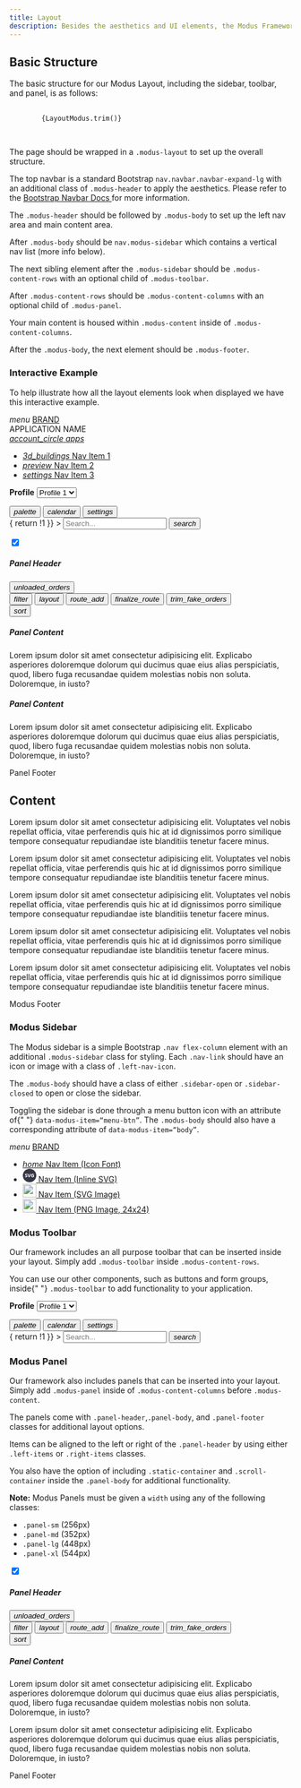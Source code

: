 ```yaml
---
title: Layout
description: Besides the aesthetics and UI elements, the Modus Framework has an optional layout you can use for your web applications.
---
```



<article id="main" className="pr-3">
  <ModusLayoutScripts />
  <h2 id="basic-structure" className="h1 font-weight-bold mt-5">
    Basic Structure
    <a
      className="header-link text-light text-decoration-none font-weight-normal"
      href="#basic-structure"
      aria-label="anchor"
    ></a>
  </h2>
  <p>
    The basic structure for our Modus Layout, including the sidebar, toolbar,
    and panel, is as follows:
  </p>
  <div className="highlight">
    <pre tabIndex={0} className="chroma">
      <code className="language-text" data-lang="text">
        {LayoutModus.trim()}
      </code>
    </pre>
  </div>
  <p>
    The page should be wrapped in a <code>.modus-layout</code> to set up the
    overall structure.
  </p>
  <p>
    The top navbar is a standard Bootstrap
    <code>nav.navbar.navbar-expand-lg</code> with an additional class of
    <code>.modus-header</code> to apply the aesthetics. Please refer to the
    <a href="https://getbootstrap.com/docs/4.6/components/navbar/">
      Bootstrap Navbar Docs
    </a>
    for more information.
  </p>
  <p>
    The <code>.modus-header</code> should be followed by
    <code>.modus-body</code> to set up the left nav area and main content area.
  </p>
  <p>
    After <code>.modus-body</code> should be
    <code>nav.modus-sidebar</code> which contains a vertical nav list (more info
    below).
  </p>
  <p>
    The next sibling element after the <code>.modus-sidebar</code> should be
    <code>.modus-content-rows</code> with an optional child of
    <code>.modus-toolbar</code>.
  </p>
  <p>
    After <code>.modus-content-rows</code> should be
    <code>.modus-content-columns</code> with an optional child of
    <code>.modus-panel</code>.
  </p>
  <p>
    Your main content is housed within <code>.modus-content</code> inside of
    <code>.modus-content-columns</code>.
  </p>
  <p>
    After the <code>.modus-body</code>, the next element should be
    <code>.modus-footer</code>.
  </p>
  <h3 id="interactive-example" className="h2 font-weight-bold mt-3">
    Interactive Example
    <a
      className="header-link text-light text-decoration-none font-weight-normal"
      href="#interactive-example"
      aria-label="anchor"
    ></a>
  </h3>
  <p>
    To help illustrate how all the layout elements look when displayed we have
    this interactive example.
  </p>
  <div className="guide-example-block">
    <div
      className="guide-sample position-relative p-0 border"
      id="interactiveExample"
      style={{ height: "600px", zIndex: 10 }}
    >
      <div className="modus-layout">
        <nav
          className="navbar nav navbar-expand-lg modus-header"
          id="modusHeader"
        >
          <a id="menuButton" data-modus-item="menu-btn">
            <i className="modus-icon material-icons menu-btn">menu</i>
          </a>
          <a href="#interactive-example" className="navbar-brand">
            BRAND
          </a>
          <div className="navbar-nav mr-auto">
            <div className="navbar-text">
              <span className="h3">APPLICATION NAME</span>
            </div>
          </div>
          <div className="collapse navbar-collapse">
            <div className="navbar-nav ml-auto">
              <a
                href="#interactive-example"
                className="btn btn-lg btn-icon-only btn-text-primary"
              >
                <i className="modus-icon material-icons">account_circle</i>
              </a>
              <a
                href="#interactive-example"
                className="btn btn-lg btn-icon-only btn-text-primary"
              >
                <i className="modus-icon material-icons">apps</i>
              </a>
            </div>
          </div>
        </nav>
        <div
          className="modus-body sidebar-closed"
          data-modus-item="body"
          id="modusBody"
        >
          <nav className="nav flex-column modus-sidebar" id="modusSidebar">
            <ul>
              <li>
                <a href="#interactive-example" className="nav-link active">
                  <span className="left-nav-icon">
                    <i className="modus-icons">3d_buildings</i>
                  </span>
                  Nav Item 1
                </a>
              </li>
              <li>
                <a href="#interactive-example" className="nav-link">
                  <span className="left-nav-icon">
                    <i className="modus-icons">preview</i>
                  </span>
                  Nav Item 2
                </a>
              </li>
              <li>
                <a href="#interactive-example" className="nav-link">
                  <span className="left-nav-icon">
                    <i className="modus-icon material-icons">settings</i>
                  </span>
                  Nav Item 3
                </a>
              </li>
            </ul>
          </nav>
          <div className="modus-content-rows" id="modusContentRows">
            <div className="modus-toolbar" id="modusToolbar">
              <form className="form-inline ml-3 mr-5">
                <div className="form-group">
                  <label className="mr-2">
                    <strong>Profile</strong>
                  </label>
                  <select className="form-control">
                    <option>Profile 1</option>
                    <option>Profile 2</option>
                    <option>Profile 3</option>
                  </select>
                </div>
              </form>
              <button className="btn btn-text-dark btn-lg btn-icon-only">
                <i className="modus-icon material-icons">palette</i>
              </button>
              <button className="btn btn-text-dark btn-lg btn-icon-only">
                <i className="modus-icons">calendar</i>
              </button>
              <button className="btn btn-text-dark btn-lg btn-icon-only">
                <i className="modus-icon material-icons">settings</i>
              </button>
              <form
                className="form-inline ml-5"
                onSubmit={() => {
                  return !1
                }}
              >
                <input
                  type="text"
                  className="form-control"
                  placeholder="Search..."
                />
                <button className="btn btn-text-dark btn-lg btn-icon-only ml-2">
                  <i className="modus-icon material-icons">search</i>
                </button>
              </form>
            </div>
            <div className="modus-content-columns" id="modusContentColumns">
              <div className="modus-panel panel-lg shadow-sm" id="modusPanel">
                <div className="panel-header">
                  <div className="left-items ml-2">
                    <div className="custom-control custom-switch">
                      <input
                        type="checkbox"
                        checked
                        className="custom-control-input"
                        id="customSwitch"
                        name="example1"
                      />
                      <label className="custom-control-label"></label>
                    </div>
                  </div>
                  <h5>Panel Header</h5>
                  <div className="right-items mr-2">
                    <button className="btn btn-icon-only btn-text-dark">
                      <i className="modus-icons">unloaded_orders</i>
                    </button>
                  </div>
                </div>
                <div className="panel-body" style={{ flexGrow: 1 }}>
                  <div className="static-container">
                    <div className="d-flex">
                      <button className="btn btn-icon-only btn-text-dark">
                        <i className="modus-icons">filter</i>
                      </button>
                      <button className="btn btn-icon-only btn-text-dark">
                        <i className="modus-icons">layout</i>
                      </button>
                      <button className="btn btn-icon-only btn-text-dark">
                        <i className="modus-icons">route_add</i>
                      </button>
                      <button className="btn btn-icon-only btn-text-dark disabled">
                        <i className="modus-icons">finalize_route</i>
                      </button>
                      <button className="btn btn-icon-only btn-text-dark disabled">
                        <i className="modus-icons">trim_fake_orders</i>
                      </button>
                    </div>
                    <div className="d-flex">
                      <button className="btn btn-icon-only btn-text-dark align-self-end">
                        <i className="modus-icons">sort</i>
                      </button>
                    </div>
                  </div>
                  <div className="scroll-container p-2">
                    <div className="card">
                      <div className="card-body">
                        <h5 className="card-title">Panel Content</h5>
                        <p>
                          Lorem ipsum dolor sit amet consectetur adipisicing
                          elit. Explicabo asperiores doloremque dolorum qui
                          ducimus quae eius alias perspiciatis, quod, libero
                          fuga recusandae quidem molestias nobis non soluta.
                          Doloremque, in iusto?
                        </p>
                      </div>
                    </div>
                    <div className="card mt-3">
                      <div className="card-body">
                        <h5 className="card-title">Panel Content</h5>
                        <p>
                          Lorem ipsum dolor sit amet consectetur adipisicing
                          elit. Explicabo asperiores doloremque dolorum qui
                          ducimus quae eius alias perspiciatis, quod, libero
                          fuga recusandae quidem molestias nobis non soluta.
                          Doloremque, in iusto?
                        </p>
                      </div>
                    </div>
                  </div>
                </div>
                <div className="panel-footer">Panel Footer</div>
              </div>
              <div className="modus-content p-5" id="modusContent">
                <h1>Content</h1>
                <p>
                  Lorem ipsum dolor sit amet consectetur adipisicing elit.
                  Voluptates vel nobis repellat officia, vitae perferendis quis
                  hic at id dignissimos porro similique tempore consequatur
                  repudiandae iste blanditiis tenetur facere minus.
                </p>
                <p>
                  Lorem ipsum dolor sit amet consectetur adipisicing elit.
                  Voluptates vel nobis repellat officia, vitae perferendis quis
                  hic at id dignissimos porro similique tempore consequatur
                  repudiandae iste blanditiis tenetur facere minus.
                </p>
                <p>
                  Lorem ipsum dolor sit amet consectetur adipisicing elit.
                  Voluptates vel nobis repellat officia, vitae perferendis quis
                  hic at id dignissimos porro similique tempore consequatur
                  repudiandae iste blanditiis tenetur facere minus.
                </p>
                <p>
                  Lorem ipsum dolor sit amet consectetur adipisicing elit.
                  Voluptates vel nobis repellat officia, vitae perferendis quis
                  hic at id dignissimos porro similique tempore consequatur
                  repudiandae iste blanditiis tenetur facere minus.
                </p>
                <p>
                  Lorem ipsum dolor sit amet consectetur adipisicing elit.
                  Voluptates vel nobis repellat officia, vitae perferendis quis
                  hic at id dignissimos porro similique tempore consequatur
                  repudiandae iste blanditiis tenetur facere minus.
                </p>
              </div>
            </div>
          </div>
        </div>
        <div className="modus-footer">Modus Footer</div>
      </div>
    </div>
  </div>
  <h3 id="modus-sidebar" className="h2 font-weight-bold mt-3">
    Modus Sidebar
    <a
      className="header-link text-light text-decoration-none font-weight-normal"
      href="#modus-sidebar"
      aria-label="anchor"
    ></a>
  </h3>
  <p>
    The Modus sidebar is a simple Bootstrap
    <code>.nav flex-column</code> element with an additional
    <code>.modus-sidebar</code> class for styling. Each
    <code>.nav-link</code> should have an icon or image with a class of
    <code>.left-nav-icon</code>.
  </p>
  <p>
    The <code>.modus-body</code> should have a class of either
    <code>.sidebar-open</code> or <code>.sidebar-closed</code> to open or close the
    sidebar.
  </p>
  <p>
    Toggling the sidebar is done through a menu button icon with an attribute of{" "}
    <code>data-modus-item=“menu-btn”</code>. The
    <code>.modus-body</code> should also have a corresponding attribute of
    <code>data-modus-item=“body”</code>.
  </p>
  <div className="guide-example-block">
    <div
      className="guide-sample position-relative p-0 border"
      style={{ height: "300px", zIndex: 10 }}
      id="sidebarExample"
    >
      <div className="modus-layout">
        <nav className="navbar navbar-expand-lg modus-header">
          <a data-modus-item="menu-btn">
            <i className="modus-icon material-icons menu-btn">menu</i>
          </a>
          <a href="#modus-sidebar" className="navbar-brand">
            BRAND
          </a>
        </nav>
        <div className="modus-body sidebar-open" data-modus-item="body">
          <nav className="nav flex-column modus-sidebar">
            <ul>
              <li>
                <a className="nav-link active" href="#modus-sidebar">
                  <span className="left-nav-icon">
                    <i className="material-icons">home</i>
                  </span>
                  Nav Item (Icon Font)
                </a>
              </li>
              <li>
                <a className="nav-link" href="#modus-sidebar">
                  <span className="left-nav-icon">
                    <svg height="24" width="24">
                      <circle cx="12" cy="12" r="12" fill="#363545"></circle>
                      <text
                        fill="#fff"
                        text-anchor="middle"
                        font-size="9"
                        font-weight="700"
                        font-family="Open Sans"
                        x="12"
                        y="15"
                      >
                        SVG
                      </text>
                    </svg>
                  </span>
                  Nav Item (Inline SVG)
                </a>
              </li>
              <li>
                <a className="nav-link" href="#modus-sidebar">
                  <span className="left-nav-icon">
                    <img src={routeImage} height="24" width="24" alt="" />
                  </span>
                  Nav Item (SVG Image)
                </a>
              </li>
              <li>
                <a className="nav-link" href="#modus-sidebar">
                  <span className="left-nav-icon">
                    <img
                      src={checkMarkOrangeImage}
                      height="24"
                      width="24"
                      style={{ minWidth: "24px" }}
                      alt=""
                    />
                  </span>
                  Nav Item (PNG Image, 24x24)
                </a>
              </li>
            </ul>
          </nav>
        </div>
      </div>
    </div>
  </div>
  <h3 id="modus-toolbar" className="h2 font-weight-bold mt-3">
    Modus Toolbar
    <a
      className="header-link text-light text-decoration-none font-weight-normal"
      href="#modus-toolbar"
      aria-label="anchor"
    ></a>
  </h3>
  <p>
    Our framework includes an all purpose toolbar that can be inserted inside
    your layout. Simply add <code>.modus-toolbar</code> inside
    <code>.modus-content-rows</code>.
  </p>
  <p>
    You can use our other components, such as buttons and form groups, inside{" "}
    <code>.modus-toolbar</code> to add functionality to your application.
  </p>
  <div className="guide-example-block">
    <div
      className="guide-sample position-relative p-0 border"
      style={{ zIndex: 10 }}
      id="example-block2"
    >
      <div className="modus-layout">
        <div className="modus-body">
          <div className="modus-content-rows">
            <div className="modus-toolbar">
              <form className="form-inline ml-3 mr-5">
                <div className="form-group">
                  <label className="mr-2">
                    <strong>Profile</strong>
                  </label>
                  <select className="form-control">
                    <option>Profile 1</option>
                    <option>Profile 2</option>
                    <option>Profile 3</option>
                  </select>
                </div>
              </form>
              <button className="btn btn-text-dark btn-lg btn-icon-only">
                <i className="modus-icon material-icons">palette</i>
              </button>
              <button className="btn btn-text-dark btn-lg btn-icon-only">
                <i className="modus-icons">calendar</i>
              </button>
              <button className="btn btn-text-dark btn-lg btn-icon-only">
                <i className="modus-icon material-icons">settings</i>
              </button>
              <form
                className="form-inline ml-5"
                onSubmit={() => {
                  return !1
                }}
              >
                <input
                  type="text"
                  className="form-control"
                  placeholder="Search..."
                />
                <button className="btn btn-text-dark btn-lg btn-icon-only ml-2">
                  <i className="modus-icon material-icons">search</i>
                </button>
              </form>
            </div>
          </div>
        </div>
      </div>
    </div>
  </div>
  <h3 id="modus-panel" className="h2 font-weight-bold mt-3">
    Modus Panel
    <a
      className="header-link text-light text-decoration-none font-weight-normal"
      href="#modus-panel"
      aria-label="anchor"
    ></a>
  </h3>
  <p>
    Our framework also includes panels that can be inserted into your layout.
    Simply add <code>.modus-panel</code> inside of
    <code>.modus-content-columns</code> before <code>.modus-content</code>.
  </p>
  <p>
    The panels come with <code>.panel-header</code>,<code>.panel-body</code>,
    and <code>.panel-footer</code> classes for additional layout options.
  </p>
  <p>
    Items can be aligned to the left or right of the
    <code>.panel-header</code> by using either <code>.left-items</code> or
    <code>.right-items</code> classes.
  </p>
  <p>
    You also have the option of including <code>.static-container</code> and
    <code>.scroll-container</code> inside the <code>.panel-body</code> for additional
    functionality.
  </p>
  <p>
    <strong>Note:</strong> Modus Panels must be given a <code>width</code> using
    any of the following classes:
  </p>
  <ul>
    <li>
      <code>.panel-sm</code> (256px)
    </li>
    <li>
      <code>.panel-md</code> (352px)
    </li>
    <li>
      <code>.panel-lg</code> (448px)
    </li>
    <li>
      <code>.panel-xl</code> (544px)
    </li>
  </ul>
  <div className="guide-example-block">
    <div
      className="guide-sample position-relative p-0 border"
      style={{ height: "400px", zIndex: 10 }}
      id="example-block3"
    >
      <div className="modus-layout">
        <div className="modus-body">
          <div className="modus-content-rows">
            <div className="modus-content-columns">
              <div className="modus-panel panel-lg shadow-sm">
                <div className="panel-header">
                  <div className="left-items ml-2">
                    <div className="custom-control custom-switch">
                      <input
                        type="checkbox"
                        checked
                        className="custom-control-input"
                        id="exampleSwitch"
                        name="exampleSwitch"
                      />
                      <label className="custom-control-label"></label>
                    </div>
                  </div>
                  <h5>Panel Header</h5>
                  <div className="right-items mr-2">
                    <button className="btn btn-icon-only btn-text-dark">
                      <i className="modus-icons">unloaded_orders</i>
                    </button>
                  </div>
                </div>
                <div className="panel-body" style={{ flexGrow: 1 }}>
                  <div className="static-container">
                    <div className="d-flex">
                      <button className="btn btn-icon-only btn-text-dark">
                        <i className="modus-icons">filter</i>
                      </button>
                      <button className="btn btn-icon-only btn-text-dark">
                        <i className="modus-icons">layout</i>
                      </button>
                      <button className="btn btn-icon-only btn-text-dark">
                        <i className="modus-icons">route_add</i>
                      </button>
                      <button className="btn btn-icon-only btn-text-dark disabled">
                        <i className="modus-icons">finalize_route</i>
                      </button>
                      <button className="btn btn-icon-only btn-text-dark disabled">
                        <i className="modus-icons">trim_fake_orders</i>
                      </button>
                    </div>
                    <div className="d-flex">
                      <button className="btn btn-icon-only btn-text-dark align-self-end">
                        <i className="modus-icons">sort</i>
                      </button>
                    </div>
                  </div>
                  <div className="scroll-container p-2">
                    <div className="card">
                      <div className="card-body">
                        <h5 className="card-title">Panel Content</h5>
                        <p>
                          Lorem ipsum dolor sit amet consectetur adipisicing
                          elit. Explicabo asperiores doloremque dolorum qui
                          ducimus quae eius alias perspiciatis, quod, libero
                          fuga recusandae quidem molestias nobis non soluta.
                          Doloremque, in iusto?
                        </p>
                        <p>
                          Lorem ipsum dolor sit amet consectetur adipisicing
                          elit. Explicabo asperiores doloremque dolorum qui
                          ducimus quae eius alias perspiciatis, quod, libero
                          fuga recusandae quidem molestias nobis non soluta.
                          Doloremque, in iusto?
                        </p>
                      </div>
                    </div>
                  </div>
                </div>
                <div className="panel-footer">Panel Footer</div>
              </div>
              <div className="modus-content"></div>
            </div>
          </div>
        </div>
      </div>
    </div>
  </div>
</article>
